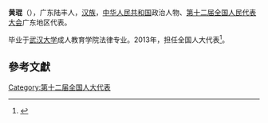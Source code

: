 '''黄琨'''（{{bd|1969年||}}），广东陆丰人，[[汉族|汉族]]，[[中华人民共和国|中华人民共和国]]政治人物、[[第十二届全国人民代表大会|第十二届全国人民代表大会]]广东地区代表。

毕业于[[武汉大学|武汉大学]]成人教育学院法律专业。2013年，担任全国人大代表<ref>{{cite news|title=全国人大代表信息-黄琨|url= http://210.82.31.1:8084/delegate/viewDelegate.action?dbid=121901|accessdate=2013-04-05|newspaper=全国人大网}}{{Dead link|date=2020年1月 |bot=InternetArchiveBot |fix-attempted=yes }}</ref>。

==參考文獻==
{{reflist}}
{{中国政治人物小作品}}

[[Category:第十二届全国人大代表|Category:第十二届全国人大代表]]